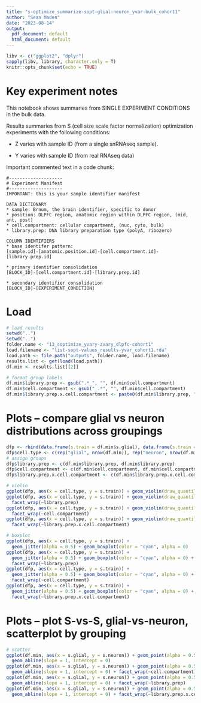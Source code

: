 ```yaml
---
title: "s-optimize_summarize-sopt-glial-neuron_yvar-bulk_cohort1"
author: "Sean Maden"
date: "2023-08-14"
output:
  pdf_document: default
  html_document: default
---
```


```r
libv <- c("ggplot2", "dplyr")
sapply(libv, library, character.only = T)
knitr::opts_chunk$set(echo = TRUE)
```

# Key experiment notes

This notebook shows summaries from SINGLE EXPERIMENT CONDITIONS in the bulk data.

Results summaries from S (cell size scale factor normalization) optimization 
experiments with the following conditions:

* Z varies with sample ID (from a single snRNAseq sample).

* Y varies with sample ID (from real RNAseq data)

Important commented text in a code chunk:

```
#--------------------
# Experiment Manifest
#--------------------
IMPORTANT: this is your sample identifier manifest

DATA DICTIONARY
* sample: Brnum, the brain identifier, specific to donor
* position: DLPFC region, anatomic region within DLPFC region, (mid, ant, post)
* cell.compartment: cellular compartment, (nuc, cyto, bulk)
* library.prep: DNA library preparation type (polyA, ribozero)

COLUMN IDENTIFIERS
* base identifer pattern:
[sample.id]-[anatomic.position.id]-[cell.compartment.id]-[library.prep.id]

* primary identifier consolidation
[BLOCK_ID]-[cell.compartment.id]-[library.prep.id]

* secondary identifier consolidation
[BLOCK_ID]-[EXPERIMENT_CONDITION]

```

# Load

```r
# load results
setwd("..")
setwd("..")
folder.name <- "13_soptimize_yvary-zvary_dlpfc-cohort1"
load.filename <- "list-sopt-values_results-yvar_cohort1.rda"
load.path <- file.path("outputs", folder.name, load.filename)
results.list <- get(load(load.path))
df.min <- results.list[[2]]

# format group labels
df.min$library.prep <- gsub(".*_", "", df.min$cell.compartment)
df.min$cell.compartment <- gsub("_.*", "", df.min$cell.compartment)
df.min$library.prep.x.cell.compartment <- paste0(df.min$library.prep, ";",df.min$cell.compartment)
```

# Plots -- compare glial vs neuron distributions across groupings

```r
dfp <- rbind(data.frame(s.train = df.min$s.glial), data.frame(s.train = df.min$s.neuron))
dfp$cell.type <- c(rep("glial", nrow(df.min)), rep("neuron", nrow(df.min)))
# assign groups
dfp$library.prep <- c(df.min$library.prep, df.min$library.prep)
dfp$cell.compartment <- c(df.min$cell.compartment, df.min$cell.compartment)
dfp$library.prep.x.cell.compartment <- c(df.min$library.prep.x.cell.compartment, df.min$library.prep.x.cell.compartment)
```

```r
# violin
ggplot(dfp, aes(x = cell.type, y = s.train)) + geom_violin(draw_quantiles = 0.5)
ggplot(dfp, aes(x = cell.type, y = s.train)) + geom_violin(draw_quantiles = 0.5) + 
  facet_wrap(~library.prep)
ggplot(dfp, aes(x = cell.type, y = s.train)) + geom_violin(draw_quantiles = 0.5) + 
  facet_wrap(~cell.compartment)
ggplot(dfp, aes(x = cell.type, y = s.train)) + geom_violin(draw_quantiles = 0.5) + 
  facet_wrap(~library.prep.x.cell.compartment)
```

```r
# boxplot
ggplot(dfp, aes(x = cell.type, y = s.train)) + 
  geom_jitter(alpha = 0.5) + geom_boxplot(color = "cyan", alpha = 0)
ggplot(dfp, aes(x = cell.type, y = s.train)) + 
  geom_jitter(alpha = 0.5) + geom_boxplot(color = "cyan", alpha = 0) +
  facet_wrap(~library.prep)
ggplot(dfp, aes(x = cell.type, y = s.train)) + 
  geom_jitter(alpha = 0.5) + geom_boxplot(color = "cyan", alpha = 0) +
  facet_wrap(~cell.compartment)
ggplot(dfp, aes(x = cell.type, y = s.train)) + 
  geom_jitter(alpha = 0.5) + geom_boxplot(color = "cyan", alpha = 0) +
  facet_wrap(~library.prep.x.cell.compartment)
```

# Plots -- plot S-vs-S, glial-vs-neuron, scatterplot by grouping

```r
# scatter
ggplot(df.min, aes(x = s.glial, y = s.neuron)) + geom_point(alpha = 0.5) +
  geom_abline(slope = 1, intercept = 0)
ggplot(df.min, aes(x = s.glial, y = s.neuron)) + geom_point(alpha = 0.5) +
  geom_abline(slope = 1, intercept = 0) + facet_wrap(~cell.compartment)
ggplot(df.min, aes(x = s.glial, y = s.neuron)) + geom_point(alpha = 0.5) +
  geom_abline(slope = 1, intercept = 0) + facet_wrap(~library.prep)
ggplot(df.min, aes(x = s.glial, y = s.neuron)) + geom_point(alpha = 0.5) +
  geom_abline(slope = 1, intercept = 0) + facet_wrap(~library.prep.x.cell.compartment)
```

